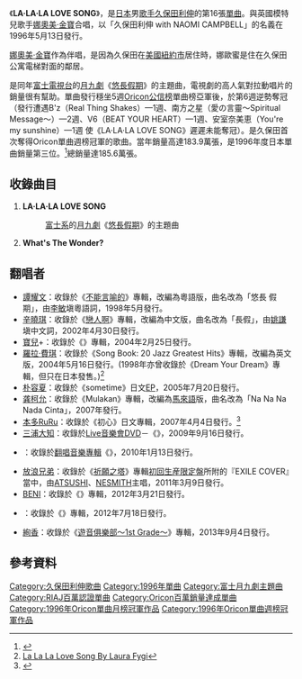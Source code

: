 {{noteTA
|1=zh-hant:悠長假期;zh-cn:悠长假期;zh-tw:長假;zh-hk:悠長假期;zh-mo:悠長假期;
|2=zh-hans:娜奥美·金宝;zh-hk:娜奧美·金寶;zh-tw:娜歐蜜·坎貝兒;
}}
{{Infobox Single 
| Name           = LA·LA·LA LOVE SONG
| Artist         = [[久保田利伸|久保田利伸]]
| Album          = [[LA·LA·LA_LOVE_THANG|LA·LA·LA LOVE THANG]]
| Released       = 1996年5月13日
| Format         = 
| Recorded       = 
| Genre          = [[J-POP|J-POP]]、[[R&B|R&B]]
| Length         = 
| Label          = [[Sony_Music_Records|Sony Music Records]]
| Writer         = 
| Producer       = 
| Certification  = Miliion（[[日本唱片業協會|日本唱片業協會]]）<br />
金（鈴聲下載，日本唱片業協會）
| Chart position = *週間最高排行第1位（[[Oricon|Oricon]]）
*1996年6月度月間排行第1位（[[Oricon|Oricon]]）
*1996年度年間排行第3位（[[Oricon|Oricon]]）
| Last single    = [[彩虹全壘打|彩虹全壘打]]<br />（1996年）
| This single    = '''LA·LA·LA LOVE SONG'''<br />（1996年）
| Next single    = [[Just_The_Two_Of_Us_-Butcher_Bros._LP_Remix-|Just The Two Of Us -Butcher Bros. LP Remix-]]<br />（1996年）
| Misc           = 
}}
《'''LA·LA·LA LOVE SONG'''》，是[[日本|日本]]男[[歌手|歌手]][[久保田利伸|久保田利伸]]的第16張[[單曲|單曲]]。與英國模特兒歌手[[娜奧美·金寶|娜奧美·金寶]]合唱，以「久保田利伸 with NAOMI CAMPBELL」的名義在1996年5月13日發行。

[[娜奧美·金寶|娜奧美·金寶]]作為伴唱，是因為久保田在[[美國|美國]][[紐約市|紐約市]]居住時，娜歐蜜是住在久保田公寓電梯對面的鄰居。

是同年[[富士電視台|富士電視台]]的[[富士電視台週一晚間九點連續劇|月九劇]]《[[悠長假期|悠長假期]]》的主題曲，電視劇的高人氣對拉動唱片的銷量很有幫助。單曲發行穩坐5週[[Oricon|Oricon公信榜]]單曲榜亞軍後，於第6週逆勢奪冠（發行遭遇B'z（Real Thing Shakes）—1週、南方之星（愛の言靈～Spiritual Message〜）—2週、V6（BEAT YOUR HEART）—1週、安室奈美恵（You're my sunshine）—1週 使《LA·LA·LA LOVE SONG》遲遲未能奪冠）。是久保田首次奪得Oricon單曲週榜冠軍的歌曲。當年銷量高達183.9萬張，是1996年度日本單曲銷量第三位。<ref>{{Cite web |url=http://www.musictvprogram.com/corner-ranking-1996.html |script-title=ja:1996年間シングルランキング TOP100 |access-date=2010-05-19 |archive-url=https://web.archive.org/web/20120430053953/http://www.musictvprogram.com/corner-ranking-1996.html |archive-date=2012-04-30 |dead-url=yes }}</ref>總銷量達185.6萬張。

== 收錄曲目 ==
#'''LA·LA·LA LOVE SONG'''
#:[[富士電視台|富士系]]的[[富士電視台週一晚間九點連續劇|月九劇]]《[[悠長假期|悠長假期]]》的主題曲
#'''What's The Wonder?'''

== 翻唱者 ==
*[[譚耀文|譚耀文]]：收錄於《[[不能言喻的|不能言喻的]]》專輯，改編為粵語版，曲名改為「悠長 假期」，由[[李敏_(香港)|李敏]]塡粵語詞，1998年5月發行。
*[[辛曉琪|辛曉琪]]：收錄於《[[戀人啊_(專輯)|戀人啊]]》專輯，改編為中文版，曲名改為「長假」，由[[姚謙|姚謙]]塡中文詞，2002年4月30日發行。
*[[寶兒|寶兒]]+{{link-ja|SOUL'd OUT|SOUL'd OUT}}：收錄於《{{link-ja|SOUL TREE〜a musical tribute to toshinobu kubota〜|SOUL TREE〜a musical tribute to toshinobu kubota〜}}》專輯，2004年2月25日發行。
*[[羅拉·費琪|羅拉·費琪]]：收錄於《Song Book: 20 Jazz Greatest Hits》專輯，改編為英文版，2004年5月16日發行。(1998年亦曾收錄於《Dream Your Dream》專輯，但只在日本發售。)<ref>[http://www.cduniverse.com/sresult.asp?said=3030646 La La La Love Song By Laura Fygi ]</ref>
*[[朴容夏|朴容夏]]：收錄於《sometime》日文[[EP|EP]]，2005年7月20日發行。
*[[龚柯允|龚柯允]]：收錄於《Mulakan》專輯，改編為[[馬來語|馬來語]]版，曲名改為「Na Na Na Nada Cinta」，2007年發行。
*[[本多RuRu|本多RuRu]]：收錄於《初心》日文專輯，2007年4月4日發行。<ref>{{Cite web |url=http://www.oricon.co.jp/prof/artist/415756/products/music/696398/1/ |title=「初心」 本多ルル│オリコン芸能人事典-ORICON STYLE |accessdate=2014-09-23 |archive-date=2019-10-18 |archive-url=https://web.archive.org/web/20191018015457/https://www.oricon.co.jp/prof/415756/products/696398/1/ |dead-url=no }}</ref>
*[[三浦大知|三浦大知]]：收錄於[[音乐会#Live音乐会|Live音樂會]]DVD－《{{link-ja|DAICHI MIURA LIVE 2009 -Encore of Our Love-|DAICHI MIURA LIVE 2009 -Encore of Our Love-}}》，2009年9月16日發行。
*{{link-ja|NOKKO|NOKKO}}：收錄於[[翻唱|翻唱]][[音樂專輯|音樂專輯]]《{{link-ja|KISS (NOKKO音樂專輯)|KISS (NOKKOのアルバム)|KISS}}》，2010年1月13日發行。
*[[放浪兄弟|放浪兄弟]]：收錄於《[[祈願之塔|祈願之塔]]》專輯[[祈願之塔#Cover_Album_.E3.80.8EEXILE_COVER.E3.80.8F.28.E5.88.9D.E5.9B.9E.E7.94.9F.E7.94.A3.E9.99.90.E5.AE.9A.E7.9B.A4.E6.94.B6.E9.8C.84.29|初回生産限定盤]]所附的『EXILE COVER』當中，由[[ATSUSHI|ATSUSHI]]、[[NESMITH|NESMITH]]主唱，2011年3月9日發行。
*[[BENI|BENI]]：收錄於《{{link-ja|COVERS(BENI音樂專輯)|COVERS (BENIのアルバム)|COVERS}}》專輯，2012年3月21日發行。
*{{link-ja|青木隆治|青木隆治}}：收錄於《{{link-ja|VOICE 199X|VOICE 199X}}》專輯，2012年7月18日發行。
*[[絢香|絢香]]：收錄於《[[遊音俱樂部～1st_Grade～|遊音俱樂部～1st Grade～]]》專輯，2013年9月4日發行。

== 參考資料 ==
{{Translation/Ref|ja|LA・LA・LA LOVE SONG|51571636}}
{{reflist}}

{{久保田利伸}}
{{Oricon單曲月榜冠軍 (1990年代後期)|1996年6月}}
{{TV LIFE年度日劇大賞最佳主題曲獎}}
{{DEFAULTSORT:La La La Love Song}}
[[Category:久保田利伸歌曲|Category:久保田利伸歌曲]]
[[Category:1996年單曲|Category:1996年單曲]]
[[Category:富士月九劇主題曲|Category:富士月九劇主題曲]]
[[Category:RIAJ百萬認證單曲|Category:RIAJ百萬認證單曲]]
[[Category:Oricon百萬銷量達成單曲|Category:Oricon百萬銷量達成單曲]]
[[Category:1996年Oricon單曲月榜冠軍作品|Category:1996年Oricon單曲月榜冠軍作品]]
[[Category:1996年Oricon單曲週榜冠軍作品|Category:1996年Oricon單曲週榜冠軍作品]]